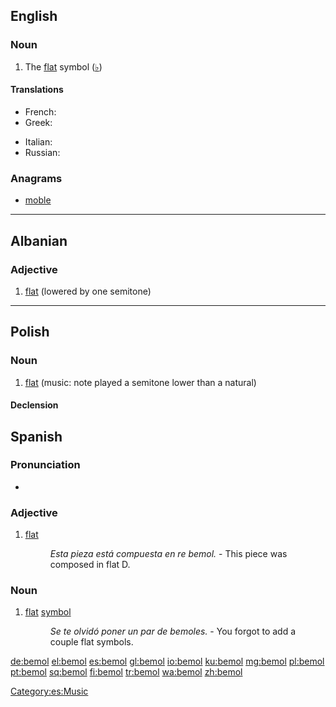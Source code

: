 {{also|bémol}}
==English==

===Noun===
{{en-noun}}

# {{context|music|lang=en}} The [[flat]] symbol ([[♭]])

====Translations====
{{trans-top|bemol}}
* French: {{t+|fr|bémol|m}}
* Greek: {{t+|el|ύφεση|f|tr=ýfesi}}
{{trans-mid}}
* Italian: {{t-|it|bemolle|m}}
* Russian: {{t+|ru|бемоль|m|tr=bemól'|head=бемо́ль}}
{{trans-bottom}}

===Anagrams===
* [[moble#English|moble]]

----

==Albanian==

===Adjective===
{{head|sq|adjective}}

# [[flat]] (lowered by one semitone)

{{tbot entry|Albanian|flat|2009|October|sq}}

----

==Polish==
{{wikipedia|lang=pl}}

===Noun===
{{head|pl|noun|g=m}}

# [[flat]] (music: note played a semitone lower than a natural)

====Declension====
{{pl-decl-noun
|bemol|bemole
|bemola|bemoli
|bemolowi|bemolom
|bemol|bemole
|bemolem|bemolami
|bemolu|bemolach
|bemolu|bemole
}}

==Spanish==
===Pronunciation===
* {{IPA|/ˈbe.mol/|lang=es}}

===Adjective===
{{es-adj|pl=bemoles}}

# {{context|music|lang=es}} [[flat]]
#: ''Esta pieza está compuesta en re bemol.'' - This piece was composed in flat D.

===Noun===
{{es-noun|m|es}}

# {{context|music|lang=es}} [[flat]] [[symbol]]
#: ''Se te olvidó poner un par de bemoles.'' - You forgot to add a couple flat symbols.

[[Category:es:Music]]

[[de:bemol]]
[[el:bemol]]
[[es:bemol]]
[[gl:bemol]]
[[io:bemol]]
[[ku:bemol]]
[[mg:bemol]]
[[pl:bemol]]
[[pt:bemol]]
[[sq:bemol]]
[[fi:bemol]]
[[tr:bemol]]
[[wa:bemol]]
[[zh:bemol]]